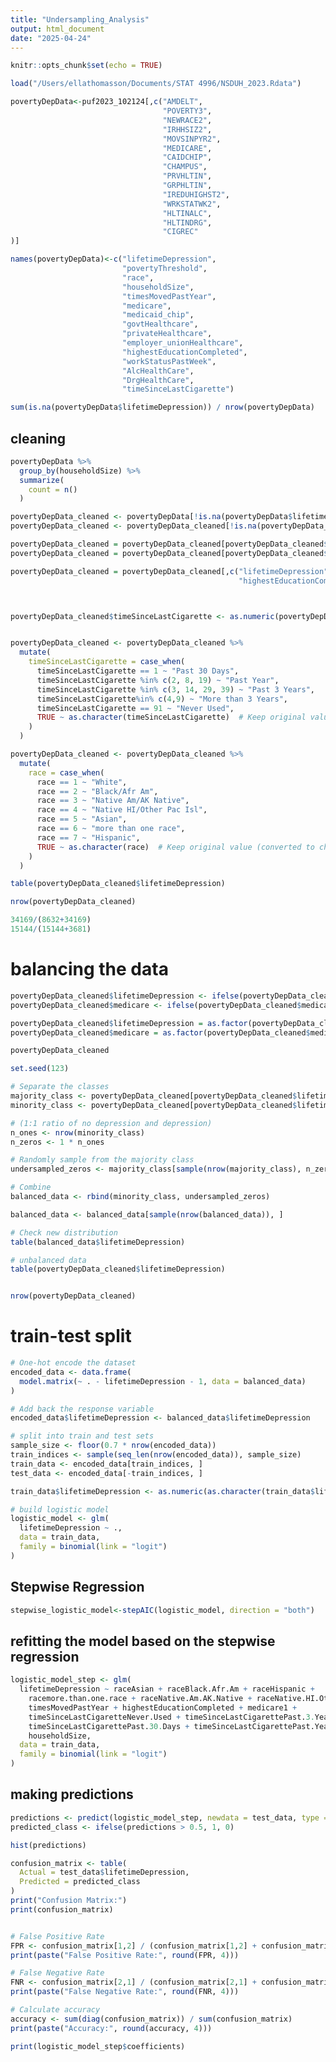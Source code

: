 ```yaml
---
title: "Undersampling_Analysis"
output: html_document
date: "2025-04-24"
---
```


```r
knitr::opts_chunk$set(echo = TRUE)
```


```r
load("/Users/ellathomasson/Documents/STAT 4996/NSDUH_2023.Rdata")
```


```r
povertyDepData<-puf2023_102124[,c("AMDELT",
                                  "POVERTY3", 
                                  "NEWRACE2",
                                  "IRHHSIZ2",
                                  "MOVSINPYR2",
                                  "MEDICARE",
                                  "CAIDCHIP",
                                  "CHAMPUS",
                                  "PRVHLTIN",
                                  "GRPHLTIN",
                                  "IREDUHIGHST2",
                                  "WRKSTATWK2", 
                                  "HLTINALC", 
                                  "HLTINDRG", 
                                  "CIGREC"
)]

names(povertyDepData)<-c("lifetimeDepression",
                         "povertyThreshold",
                         "race",
                         "householdSize",
                         "timesMovedPastYear",
                         "medicare",
                         "medicaid_chip",
                         "govtHealthcare",
                         "privateHealthcare",
                         "employer_unionHealthcare",
                         "highestEducationCompleted",
                         "workStatusPastWeek",
                         "AlcHealthCare",
                         "DrgHealthCare",
                         "timeSinceLastCigarette")
```



```r
sum(is.na(povertyDepData$lifetimeDepression)) / nrow(povertyDepData)
```


## cleaning 

```r
povertyDepData %>%
  group_by(householdSize) %>%
  summarize(
    count = n()
  )
```


```r
povertyDepData_cleaned <- povertyDepData[!is.na(povertyDepData$lifetimeDepression), ]
povertyDepData_cleaned <- povertyDepData_cleaned[!is.na(povertyDepData_cleaned$householdSize), ]

povertyDepData_cleaned = povertyDepData_cleaned[povertyDepData_cleaned$timesMovedPastYear < 4,]
povertyDepData_cleaned = povertyDepData_cleaned[povertyDepData_cleaned$medicare < 3,]

povertyDepData_cleaned = povertyDepData_cleaned[,c("lifetimeDepression","race","timesMovedPastYear",
                                                   "highestEducationCompleted","medicare","timeSinceLastCigarette","householdSize")]



povertyDepData_cleaned$timeSinceLastCigarette <- as.numeric(povertyDepData_cleaned$timeSinceLastCigarette)


povertyDepData_cleaned <- povertyDepData_cleaned %>%
  mutate(
    timeSinceLastCigarette = case_when(
      timeSinceLastCigarette == 1 ~ "Past 30 Days",
      timeSinceLastCigarette %in% c(2, 8, 19) ~ "Past Year",
      timeSinceLastCigarette %in% c(3, 14, 29, 39) ~ "Past 3 Years", 
      timeSinceLastCigarette%in% c(4,9) ~ "More than 3 Years",
      timeSinceLastCigarette == 91 ~ "Never Used",
      TRUE ~ as.character(timeSinceLastCigarette)  # Keep original value (converted to character)
    )
  )

povertyDepData_cleaned <- povertyDepData_cleaned %>%
  mutate(
    race = case_when(
      race == 1 ~ "White",
      race == 2 ~ "Black/Afr Am",
      race == 3 ~ "Native Am/AK Native", 
      race == 4 ~ "Native HI/Other Pac Isl",
      race == 5 ~ "Asian",
      race == 6 ~ "more than one race",
      race == 7 ~ "Hispanic",
      TRUE ~ as.character(race)  # Keep original value (converted to character)
    )
  )


```


```r
table(povertyDepData_cleaned$lifetimeDepression)

nrow(povertyDepData_cleaned)

34169/(8632+34169)
15144/(15144+3681)
```


# balancing the data

```r
povertyDepData_cleaned$lifetimeDepression <- ifelse(povertyDepData_cleaned$lifetimeDepression == 1, 1, 0) # 1 is "has had depression"
povertyDepData_cleaned$medicare <- ifelse(povertyDepData_cleaned$medicare == 1, 1, 0) # 1 is "covered by medicare" 

povertyDepData_cleaned$lifetimeDepression = as.factor(povertyDepData_cleaned$lifetimeDepression)
povertyDepData_cleaned$medicare = as.factor(povertyDepData_cleaned$medicare)

povertyDepData_cleaned
```


```r
set.seed(123)

# Separate the classes
majority_class <- povertyDepData_cleaned[povertyDepData_cleaned$lifetimeDepression == 0, ]
minority_class <- povertyDepData_cleaned[povertyDepData_cleaned$lifetimeDepression == 1, ]

# (1:1 ratio of no depression and depression)
n_ones <- nrow(minority_class)
n_zeros <- 1 * n_ones

# Randomly sample from the majority class
undersampled_zeros <- majority_class[sample(nrow(majority_class), n_zeros), ]

# Combine
balanced_data <- rbind(minority_class, undersampled_zeros)

balanced_data <- balanced_data[sample(nrow(balanced_data)), ]

# Check new distribution
table(balanced_data$lifetimeDepression)

# unbalanced data
table(povertyDepData_cleaned$lifetimeDepression)


nrow(povertyDepData_cleaned)
```

# train-test split

```r

# One-hot encode the dataset 
encoded_data <- data.frame(
  model.matrix(~ . - lifetimeDepression - 1, data = balanced_data)
)

# Add back the response variable
encoded_data$lifetimeDepression <- balanced_data$lifetimeDepression

# split into train and test sets
sample_size <- floor(0.7 * nrow(encoded_data))
train_indices <- sample(seq_len(nrow(encoded_data)), sample_size)
train_data <- encoded_data[train_indices, ]
test_data <- encoded_data[-train_indices, ]

```


```r
train_data$lifetimeDepression <- as.numeric(as.character(train_data$lifetimeDepression))

# build logistic model
logistic_model <- glm(
  lifetimeDepression ~ ., 
  data = train_data, 
  family = binomial(link = "logit")
)
```



## Stepwise Regression

```r
stepwise_logistic_model<-stepAIC(logistic_model, direction = "both")
```


## refitting the model based on the stepwise regression

```r
logistic_model_step <- glm(
  lifetimeDepression ~ raceAsian + raceBlack.Afr.Am + raceHispanic + 
    racemore.than.one.race + raceNative.Am.AK.Native + raceNative.HI.Other.Pac.Isl + 
    timesMovedPastYear + highestEducationCompleted + medicare1 + 
    timeSinceLastCigaretteNever.Used + timeSinceLastCigarettePast.3.Years + 
    timeSinceLastCigarettePast.30.Days + timeSinceLastCigarettePast.Year + 
    householdSize, 
  data = train_data, 
  family = binomial(link = "logit")
)
```


## making predictions

```r
predictions <- predict(logistic_model_step, newdata = test_data, type = "response")
predicted_class <- ifelse(predictions > 0.5, 1, 0)

hist(predictions)
```


```r
confusion_matrix <- table(
  Actual = test_data$lifetimeDepression, 
  Predicted = predicted_class
)
print("Confusion Matrix:")
print(confusion_matrix)


# False Positive Rate
FPR <- confusion_matrix[1,2] / (confusion_matrix[1,2] + confusion_matrix[1,1])
print(paste("False Positive Rate:", round(FPR, 4)))

# False Negative Rate
FNR <- confusion_matrix[2,1] / (confusion_matrix[2,1] + confusion_matrix[2,2])
print(paste("False Negative Rate:", round(FNR, 4)))

# Calculate accuracy
accuracy <- sum(diag(confusion_matrix)) / sum(confusion_matrix)
print(paste("Accuracy:", round(accuracy, 4)))
```

```r
print(logistic_model_step$coefficients)
```



